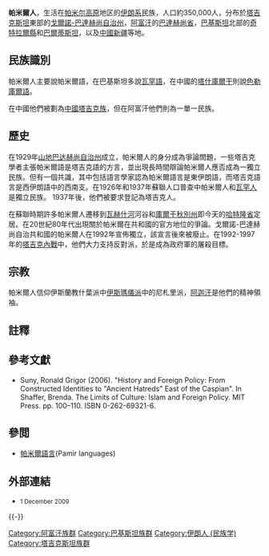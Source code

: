 {{infobox ethnic group|
|group=帕米爾人<br>(巴達赫尚人)
|image=[[File:Tajik_Pamiri_children.jpg|250px]]
|image_caption = 
|poptime=350,000 
|region1    = {{flagcountry|Tajikistan}}
|pop1       = 135,000
|ref1       = <ref>[http://www.demoscope.ru/weekly/2005/0191/analit05.php Results of the 2000 population census in Tajikistan.]</ref> (2000)
|region2 = {{flag|Russia}}
|pop2    = 363
|ref2    = <ref>[http://www.perepis-2010.ru/results_of_the_census/tab5.xls Russian Census 2010: Population by ethnicity] {{ru icon}}</ref> (2010)
|popplace=[[戈爾諾-巴達赫尚自治州|戈爾諾-巴達赫尚]] ([[塔吉克斯坦|塔吉克]])<br> [[巴達赫尚省|巴達赫尚省]] ([[阿富汗|阿富汗]]) <br>[[新疆維吾爾自治區|新疆維吾爾自治區]] [[塔什庫爾干塔吉克自治縣|塔什庫爾干]]([[中國|中國]])<br> [[洪扎區域|洪扎區域]] ([[巴基斯坦|巴基斯坦]]) 
|rels=伊斯蘭教什葉派中[[伊斯瑪儀派|伊斯瑪儀派]]中的尼札里派，[[阿迦汗|阿迦汗]]是他們的精神領袖。<ref>Islamic peoples of the Soviet Union, pg. 33 By Shirin Akiner</ref>
|langs=[[帕米爾語言|帕米爾語言]]
|related=其他[[伊朗人|伊朗人]]
}}

'''帕米爾人'''，生活在[[帕米尔高原|帕米尔高原]]地区的[[伊朗语族|伊朗系]]民族，人口約350,000人，分布於[[塔吉克斯坦|塔吉克斯坦]]東部的[[戈爾諾-巴達赫尚自治州|戈爾諾-巴達赫尚自治州]]，[[阿富汗|阿富汗]]的[[巴達赫尚省|巴達赫尚省]]，[[巴基斯坦|巴基斯坦]]北部的[[奇特拉爾縣|奇特拉爾縣]]和[[巴爾蒂斯坦|巴爾蒂斯坦]]，以及[[中华人民共和国|中國]][[新疆|新疆]]等地。

==民族識別==
帕米爾人主要說帕米爾語，在巴基斯坦多說[[瓦罕語|瓦罕語]]，在中國的[[塔什庫爾干|塔什庫爾干]]則說[[色勒庫爾語|色勒庫爾語]]。

在中國他們被劃為[[中國塔吉克族|中國塔吉克族]]，但在阿富汗他們則為一單一民族。

==歷史==
在1929年[[山地巴达赫尚自治州|山地巴达赫尚自治州]]成立，帕米爾人的身分成為爭論問題，一些塔吉克學者主張帕米爾語是塔吉克語的方言，並出現長時間辯論帕米爾人應否成為一獨立民族。但有一個共識，其中包括語言學家認為帕米爾語言是東伊朗語，而塔吉克語言是西伊朗語中的西南支。在1926年和1937年蘇聯人口普查中帕米爾人和[[瓦罕人|瓦罕人]]是獨立民族。 1937年後，他們被要求登記為塔吉克人。

在蘇聯時期許多帕米爾人遷移到[[瓦赫什河|瓦赫什河]]河谷和[[庫爾干秋別州|庫爾干秋別州]]即今天的[[哈特隆省|哈特隆省]]定居。在20世紀80年代出現關於帕米爾在共和國的官方地位的爭論。戈爾諾-巴達赫尚自治共和國的帕米爾人在1992年宣佈獨立，該宣言後來被廢止。在1992-1997年的[[塔吉克內戰|塔吉克內戰]]中，他們大力支持反對派，於是成為政府軍的屠殺目標。

==宗教==
帕米爾人信仰伊斯蘭教什葉派中[[伊斯瑪儀派|伊斯瑪儀派]]中的尼札里派，[[阿迦汗|阿迦汗]]是他們的精神領袖。

==註釋==
{{reflist}}

==參考文獻==
{{refbegin}}
*Suny, Ronald Grigor (2006). "History and Foreign Policy: From Constructed Identities to "Ancient Hatreds" East of the Caspian". In Shaffer, Brenda. The Limits of Culture: Islam and Foreign Policy. MIT Press. pp. 100–110. ISBN 0-262-69321-6.
{{refend}}

==參閲==
*[[帕米爾語言|帕米爾語言]](Pamir languages)

==外部連結==
* {{YouTube|rKaecMDew60|United Nations University (2009) Digital Video "Pamiri women and the melting glaciers of Tajikistan": three generations of Pamiri women share the impacts of Pamir Mountain glacier melt and decreasing water levels}} <small>1 December 2009</small>
{{-}}
{{tsl|en|template:Ethnic groups in Afghanistan|state=collapsed}}
{{tsl|en|template:Ethnic groups in Tajikistan|state=collapsed}}
{{tsl|en|template:Iranian peoples|state=collapsed}}

[[Category:阿富汗族群|Category:阿富汗族群]]
[[Category:巴基斯坦族群|Category:巴基斯坦族群]]
[[Category:伊朗人_(民族学)|Category:伊朗人 (民族学)]]
[[Category:塔吉克斯坦族群|Category:塔吉克斯坦族群]]